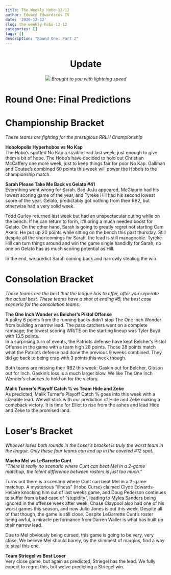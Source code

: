 ```yaml
---
title: The Weekly Hobo 12/12
author: Edward Edwardicus IV
date: '2020-12-12'
slug: the-weekly-hobo-12-12
categories: []
tags: []
description: "Round One: Part 2"
---
```


<center>
# Update
![](https://images.idgesg.net/images/article/2018/03/update_cycle_arrows_on_background_of_orange_arrows_by_ranjith_siji_cc0_via_pixabay-100751945-large.jpg)
*Brought to you with lightning speed*
</center>

# Round One: Final Predictions

# Championship Bracket
*These teams are fighting for the prestigious RRLH Championship*

<strong>Hobolopolis Hyperhobos vs No Kap</strong><br>
The Hobo's spotted No Kap a sizable lead last week; just enough to give them a bit of hope. The Hobo's have decided to hold out Christian McCaffery one more week, just to keep things fair for poor No Kap. Gallman and Coutee's combined 60 points this week will power the Hobo's to the championship match.

<strong>Sarah Please Take Me Back vs Gelato #41</strong><br>
Everything went wrong for Sarah. Bad JuJu appeared, McClaurin had his lowest scoring game of the year, and Tyreke Hill had his second lowest score of the year. Gelato, predictably got nothing from their RB2, but otherwise had a very solid week. <br>

Todd Gurley returned last week but had an unspectacular outing while on the bench. If he can return to form, it'll bring a much needed boost for Gelato. On the other hand, Sarah is going to greatly regret not starting Cam Akers. He put up 20 points while sitting on the bench this past thursday. Still despite all the shortcomings for Sarah, the lead is still manageable. Tyreke Hill can turn things around and win the game single handidly for Sarah; no one on Gelato has as much scoring potential as Hill. <br>

In the end, we predict Sarah coming back and narrowly stealing the win. 

# Consolation Bracket
*These teams are the best that the league has to offer, after you seperate the actual best. These teams have a shot at ending #5, the best case scenerio for the consolation teams.*

<strong>The One Inch Wonder vs Belcher’s Pistol Offense</strong><br>
A paltry 6 points from the running backs didn't stop The One Inch Wonder from building a narrow lead. The pass catchers went on a complete rampage; the lowest scoring WR/TE on the starting lineup was Tyler Boyd with 13.5 points. <br>
In a surprising turn of events, the Patriots defense have kept Belcher's Pistol Offense in the game with a team high 28 points. Those 28 points match what the Patriots defense had done the previous 9 weeks combined. They did go back to being crap with 3 points this week though. <br>

Both teams are missing their RB2 this week: Gaskin out for Belcher, Gibson out for Inch. Gaskin's loss is a much larger blow. We like The One Inch Wonder's chances to hold on for the victory.

<strong>Malik Turner’s Playoff Catch % vs Team Hide and Zeke</strong><br>
As predicted, Malik Turner's Playoff Catch % goes into this week with a sizeable lead. We will stick with our prediction of Hide and Zeke making a comeback victory. It is time for Elliot to rise from the ashes and lead Hide and Zeke to the promised land.


# Loser's Bracket 
*Whoever loses both rounds in the Loser's bracket is truly the worst team in the league. Only these four teams can end up in the coveted #12 spot.*

<strong>Macho Mel vs LeGarrette Cunt</strong><br>
<i>"There is really no scenario where Cunt can beat Mel in a 2-game matchup, the talent difference between rosters is just too much."</i> <br>

Turns out there is a scenario where Cunt can beat Mel in a 2-game matchup. A mysterious "illness" (Hobo Curse) claimed Clyde Edwards-Helaire knocking him out of last weeks game, and Doug Pederson continues to suffer from a bad case of "stupidity", leading to Myles Sanders being ignored in the offense week after week. Chase Claypool also had one of his worst games this season, and now Julio Jones is out this week. Despite all of that though, the game is still close. Despite LeGarrette Cunt's roster being awful, a miracle performance from Darren Waller is what has built up their narrow lead. <br>

Due to Mel obviously being cursed, this game is going to be very, very close. We believe Mel should barely, by the slimmest of margins, find a way to steal this one.

<strong>Team Striegel vs Best Loser</strong><br>
Very close game, but again as predicted, Striegel has the lead. We fully expect to regret this, but we've predicting a Striegel win. 
